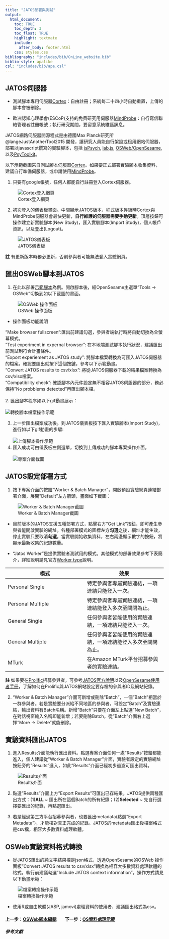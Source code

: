 ```yaml
---
title: "JATOS部署與測試"
output:
  html_document:
    toc: TRUE
    toc_depth: 3
    toc_float: TRUE
    highlight: textmate
    include:
      after_body: footer.html
    css: styles.css
bibliography: "includes/bib/OnLine_website.bib"
biblio-style: apalike
csl: "includes/bib/apa.csl"
---
```


## JATOS伺服器

- 測試腳本專用伺服器[Cortex](https://cortex.jatos.org/)：自由註冊；系統每二十四小時自動重置，上傳的腳本會被刪除。

- 歐洲認知心理學會(ESCoP)支持的免費研究用伺服器[MindProbe](https://www.mindprobe.eu/)：自行寫信聯絡管理者註冊帳號；執行研究期間，要留意系統維護訊息。

JATOS網路伺服器開源程式是由德國Max Planck研究所 @langeJustAnotherTool2015  開發，讓研究人員能自行架設或租用網站伺服器，部署以javascript撰寫的實驗腳本，包括 [jsPsych](https://www.jspsych.org/), [lab.js](https://lab.js.org/), [OSWeb/OpenSesame](https://osdoc.cogsci.nl/), 以及[PsyToolkit](https://www.psytoolkit.org/)。

以下示範截圖來自測試腳本伺服器[Cortex](https://cortex.jatos.org/)。如果要正式部署實驗腳本收集資料，建議自行準備伺服器，或申請使用[MindProbe](https://www.mindprobe.eu/)。

1. 只要有google帳號，任何人都能自行註冊登入Cortex伺服器。

![Cortex登入網頁](includes/img/JATOS/cortex_login.png)

2. 初次登入的儀表板畫面。中間顯示JATOS版本，程式版本昇級時Cortex與MindProbe伺服器會最快更新，**自行維護的伺服器需要手動更新**。頂層按鈕可操作建立新實驗腳本(New Study)，匯入實驗腳本(Import Study)，個人帳戶資訊，以及登出(Logout)。

![JATOS儀表板](includes/img/JATOS/cortex_dashboard.png)

**註** 有更新版本時務必更新，否則參與者可能無法登入實驗網頁。  

## 匯出OSWeb腳本到JATOS

1. 在此以部署[示範腳本](includes/scripts/OrientationCrossLanguages_ZH_example.osexp)為例。開啟腳本後，經OpenSesame主選單"Tools -> OSWeb"切換到如以下截圖的畫面。
<br/>

![OSWeb 操作面板](includes/img/JATOS/OSWeb_GUI.png)

- 操作面板功能說明

"Make browser fullscreen":匯出前建議勾選，參與者端執行時將自動切換為全螢幕模式。<br/>
"Test experiment in expernal browser": 在本地端測試腳本執行狀況，建議匯出前測試到符合計畫條件。<br/>
"Export experiement as JATOS study": 將腳本檔案轉換為可匯入JATOS伺服器的檔案。確認要匯出就按下這個按鍵，參考以下示範動畫。<br/>
"Convert JATOS results to csv/xlsx": 將從JATOS伺服器下載的結果檔案轉換為csv/xlsx檔案。<br/>
"Compatibility check": 確認腳本內元件設定無不相容JATOS伺服器的部分，務必保持"No probblems detected"再匯出腳本檔。<br/>
<br/>
2. 匯出腳本程序如以下gif動畫展示：<br/>
<br/>
![轉換腳本檔案操作示範](includes/img/JATOS/OSWeb_export_script.gif)

3. 上一步匯出檔案成功後。到JATOS儀表板按下匯入實驗腳本(Import Study)，進行如以下gif動畫的步驟:<br/>
<br/>
![上傳腳本操作示範](includes/img/JATOS/cortex_import.gif)
<br/>
4. 匯入成功可由儀表板左側選單，切換到上傳成功的腳本專案操作介面。<br/>
<br/>
![專案介面截圖](includes/img/JATOS/cortex_project.png)

## JATOS設定部署方式

1. 按下專案介面的按鈕"Worker & Batch Manager"，開啟預設實驗網頁連結部署介面，展開"Default"左方箭頭，畫面如下截圖：

![Worker & Batch Manager截圖](includes/img/JATOS/cortex_manager.png)


- 目前版本的JATOS支援五種部署方式，點擊右方"Get Link"按鈕，即可產生參與者能開啟實驗的網址。各種部署模式的圖標左方**勾選**之後，網址才能生效，停止實驗只要取消**勾選**。當實驗開始收集資料，左右兩邊顯示數字的按鈕，將顯示最新收集的紀錄數量。


- "Jatos Worker"是提供實驗者測試用的模式。其他模式的部署效果參考下表簡介，詳細說明請見官方[Worker type](http://www.jatos.org/Worker-Types.html)說明。

|模式|效果|
|---|---|
|Personal Single|特定參與者專屬實驗連結，一項連結只能登入一次。|
|Personal Multiple|特定參與者專屬實驗連結，一項連結能登入多次至關閉為止。|
|General Single|任何參與者皆能使用的實驗連結，一項連結只能登入一次。|
|General Multiple|任何參與者皆能使用的實驗連結，一項連結能登入多次至關閉為止。|
|MTurk|在Amazon MTurk平台招募參與者的實驗連結。|

**註** 如果要在[Prolific](https://app.prolific.co/)招募參與者，可參考[JATOS官方說明](https://www.jatos.org/Use-Prolific.html)以及[OpenSesame使用者手冊](https://osdoc.cogsci.nl/3.3/manual/osweb/prolific/)，了解如何在Prolific與JATOS網站設定要存檔的參與者ID及網站紀錄。

2. "Worker & Batch Manager"介面可新增或刪除"Batch"，一個"Batch"相當於一群參與者。若是實驗要分派給不同地區的參與者，可設定"Batch"及實驗連結，輸出資料有Batch名稱。新增"Batch"只要在介面左上點選"New Batch"，在對話視窗輸入名稱即能新增；若要刪除Batch，從"Batch"介面右上選擇"More -> Delete"就能刪除。


## 實驗資料匯出JATOS

1. 進入Results介面能執行匯出資料。點選專案介面任何一處"Results"按鈕都能進入，個人建議從"Worker & Batch Manager"介面，實驗者設定的實驗網址按鈕旁的"Results"進入，如此"Results"介面已經初步過濾可匯出資料。

![Results介面](includes/img/JATOS/cortex_results.png)

2. 點選"Results"介面上方"Export Results"可匯出已存結果。JATOS提供兩種匯出方式：(1)**ALL** ~ 匯出所在這個Batch的所有紀錄；(2)**Selected** ~ 先自行選擇要匯出的紀錄，再點選匯出。

3. 若是經過第三方平台招募參與者，也要匯出metadata(點選"Export Metadata")，才能核對真正完成的紀錄。JATOS的metadata匯出後檔案格式是csv檔，相容大多數資料處理軟體。


## OSWeb實驗資料格式轉換

- 從JATOS匯出的純文字結果檔是json格式，透過OpenSesame的OSWeb 操作面板"Convert JATOS results to csv/xlsx"轉換為相容大多數資料處理軟體的格式。執行前建議勾選"Include JATOS context information"，操作方式請見以下動畫示範：

![檔案轉換操作示範](includes/img/JATOS/OSWeb_Transfer.gif)

- 使用R或自由軟體(JASP, jamovi)處理資料的使用者，建議匯出格式為csv。


#### 上一步：[OSWeb腳本編輯](OS_script.html) &nbsp;&nbsp;&nbsp;&nbsp;&nbsp;&nbsp; 下一步：[OS資料處理示範](OS_data.html)


##### 參考文獻

